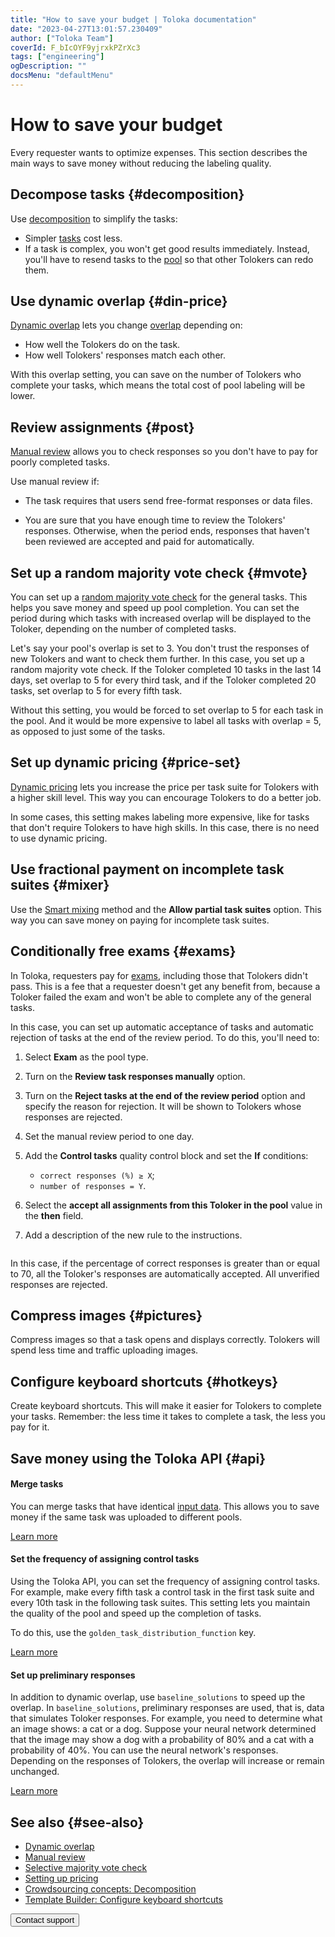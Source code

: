 ```yaml
---
title: "How to save your budget | Toloka documentation"
date: "2023-04-27T13:01:57.230409"
author: ["Toloka Team"]
coverId: F_bIcOYF9yjrxkPZrXc3
tags: ["engineering"]
ogDescription: ""
docsMenu: "defaultMenu"
---
```


# How to save your budget

Every requester wants to optimize expenses. This section describes the main ways to save money without reducing the labeling quality.

## Decompose tasks {#decomposition}

Use [decomposition](/docs/guide/solution-architecture) to simplify the tasks:

- Simpler [tasks](/docs/glossary#task) cost less.
- If a task is complex, you won't get good results immediately. Instead, you'll have to resend tasks to the [pool](/docs/glossary#pool) so that other Tolokers can redo them.

## Use dynamic overlap {#din-price}

[Dynamic overlap](/docs/guide/dynamic-overlap) lets you change [overlap](/docs/glossary#overlap) depending on:

- How well the Tolokers do on the task.
- How well Tolokers' responses match each other.

With this overlap setting, you can save on the number of Tolokers who complete your tasks, which means the total cost of pool labeling will be lower.

## Review assignments {#post}

[Manual review](/docs/guide/offline-accept) allows you to check responses so you don't have to pay for poorly completed tasks.

Use manual review if:

- The task requires that users send free-format responses or data files.

- You are sure that you have enough time to review the Tolokers' responses. Otherwise, when the period ends, responses that haven't been reviewed are accepted and paid for automatically.

## Set up a random majority vote check {#mvote}

You can set up a [random majority vote check](/docs/guide/selective-mvote) for the general tasks. This helps you save money and speed up pool completion. You can set the period during which tasks with increased overlap will be displayed to the Toloker, depending on the number of completed tasks.

<Cut title="Example">

Let's say your pool's overlap is set to 3. You don't trust the responses of new Tolokers and want to check them further. In this case, you set up a random majority vote check. If the Toloker completed 10 tasks in the last 14 days, set overlap to 5 for every third task, and if the Toloker completed 20 tasks, set overlap to 5 for every fifth task.

Without this setting, you would be forced to set overlap to 5 for each task in the pool. And it would be more expensive to label all tasks with overlap = 5, as opposed to just some of the tasks.

</Cut>

## Set up dynamic pricing {#price-set}

[Dynamic pricing](/docs/guide/dynamic-pricing) lets you increase the price per task suite for Tolokers with a higher skill level. This way you can encourage Tolokers to do a better job.

In some cases, this setting makes labeling more expensive, like for tasks that don't require Tolokers to have high skills. In this case, there is no need to use dynamic pricing.

## Use fractional payment on incomplete task suites {#mixer}

Use the [Smart mixing](/docs/guide/distribute-tasks-by-pages#smart-mixing) method and the **Allow partial task suites** option. This way you can save money on paying for incomplete task suites.

## Conditionally free exams {#exams}

In Toloka, requesters pay for [exams](/docs/glossary#exam), including those that Tolokers didn't pass. This is a fee that a requester doesn't get any benefit from, because a Toloker failed the exam and won't be able to complete any of the general tasks.

In this case, you can set up automatic acceptance of tasks and automatic rejection of tasks at the end of the review period. To do this, you'll need to:

1. Select **Exam** as the pool type.

1. Turn on the **Review task responses manually** option.

1. Turn on the **Reject tasks at the end of the review period** option and specify the reason for rejection. It will be shown to Tolokers whose responses are rejected.

1. Set the manual review period to one day.

1. Add the **Control tasks** quality control block and set the **If** conditions:

    - `correct responses (%) ≥ X`;
    - `number of responses = Y`.

1. Select the **accept all assignments from this Toloker in the pool** value in the **then** field.

1. Add a description of the new rule to the instructions.

<Cut title="Sample settings">

<Image withBackground imageId="bdcac7f7f6fea8eefc41bbdd9ef0305d" alt="" />

In this case, if the percentage of correct responses is greater than or equal to 70, all the Toloker's responses are automatically accepted. All unverified responses are rejected.

</Cut>

## Compress images {#pictures}

Compress images so that a task opens and displays correctly. Tolokers will spend less time and traffic uploading images.

## Configure keyboard shortcuts {#hotkeys}

Create keyboard shortcuts. This will make it easier for Tolokers to complete your tasks. Remember: the less time it takes to complete a task, the less you pay for it.

## Save money using the Toloka API {#api}

#### Merge tasks

You can merge tasks that have identical [input data](/docs/guide/incoming). This allows you to save money if the same task was uploaded to different pools.

[Learn more](/docs/api/tasks)

#### Set the frequency of assigning control tasks

Using the Toloka API, you can set the frequency of assigning control tasks. For example, make every fifth task a control task in the first task suite and every 10th task in the following task suites. This setting lets you maintain the quality of the pool and speed up the completion of tasks.

To do this, use the `golden_task_distribution_function` key.

[Learn more](https://toloka.ai/docs/api/api-reference/#post-/pools)

#### Set up preliminary responses

In addition to dynamic overlap, use `baseline_solutions` to speed up the overlap. In `baseline_solutions`, preliminary responses are used, that is, data that simulates Toloker responses. For example, you need to determine what an image shows: a cat or a dog. Suppose your neural network determined that the image may show a dog with a probability of 80% and a cat with a probability of 40%. You can use the neural network's responses. Depending on the responses of Tolokers, the overlap will increase or remain unchanged.

[Learn more](https://toloka.ai/docs/api/api-reference/#post-/tasks)

## See also {#see-also}

- [Dynamic overlap](/docs/guide/dynamic-overlap)
- [Manual review](/docs/guide/offline-accept)
- [Selective majority vote check](/docs/guide/selective-mvote)
- [Setting up pricing](/docs/guide/dynamic-pricing)
- [Crowdsourcing concepts: Decomposition](https://toloka.ai/knowledgebase/decomposition/)
- [Template Builder: Configure keyboard shortcuts](/docs/template-builder/best-practices/hotkeys)

<Button themeColor="light" view="default" size="l" type="link" url="/docs/guide/troubleshooting/support?form-source=guide-save-money">Contact support</Button>